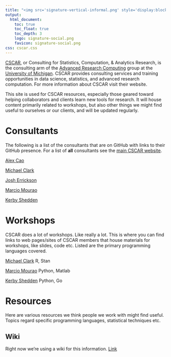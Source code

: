 ```yaml
---
title: "<img src='signature-vertical-informal.png' style='display:block; margin: 0 auto;' width=50%> <br> CSCAR" 
output:
  html_document:
    toc: true
    toc_float: true
    toc_depth: 3
    logo: signature-social.png
    favicon: signature-social.png
css: cscar.css
---
```


[CSCAR](http://cscar.research.umich.edu/), or Consulting for Statistics, Computation, & Analytics Research, is the consulting arm of the [Advanced Research Computing](http://arc.umich.edu/) group at the [University of Michigan](https://www.umich.edu/).  CSCAR provides consulting services and training opportunities in data science, statistics, and advanced research computation.  For more information about CSCAR visit their website.

This site is used for CSCAR resources, especially those geared toward helping collaborators and clients learn new tools for research.  It will house content primarily related to workshops, but also other things we might find useful to ourselves or our clients, and will be updated regularly.


# Consultants

The following is a list of the consultants that are on GitHub with links to their GitHub presence.  For a list of **all** consultants see the [main CSCAR website](http://cscar.research.umich.edu/about/).

[Alex Cao](https://github.com/caocscar)

[Michael Clark](https://github.com/m-clark)

[Josh Errickson](https://github.com/josherrickson)

[Marcio Mourao](https://github.com/marcio-mourao)

[Kerby Shedden](https://github.com/marcio-mourao/)



# Workshops

CSCAR does a lot of workshops. Like really a lot. This is where you can find links to web pages/sites of CSCAR members that house materials for workshops, like slides, code etc.  Listed are the primary programming languages covered.


[Michael Clark](https://m-clark.github.io/workshops/) R, Stan

[Marcio Mourao](https://marcio-mourao.github.io/) Python, Matlab

[Kerby Shedden](https://kshedden.github.io/) Python, Go


# Resources

Here are various resources we think people we work with might find useful. Topics regard specific programming languages, statistical techniques etc.

## Wiki

Right now we're using a wiki for this information. [Link](https://github.com/CSCAR/Resources/wiki)

<br>